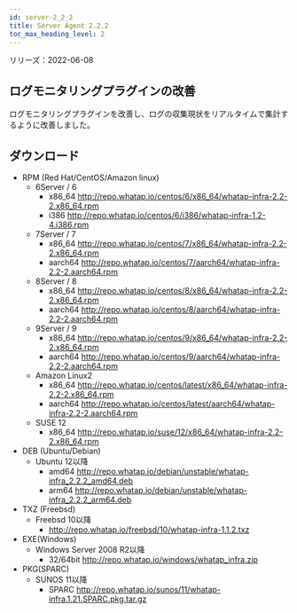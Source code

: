 ```yaml
---
id: server-2_2_2
title: Server Agent 2.2.2
toc_max_heading_level: 2
---
```


リリーズ：2022-06-08

## ログモニタリングプラグインの改善

ログモニタリングプラグインを改善し、ログの収集現状をリアルタイムで集計するように改善しました。

## ダウンロード

-   RPM (Red Hat/CentOS/Amazon linux)
    -   6Server / 6 
        -   x86_64 http://repo.whatap.io/centos/6/x86_64/whatap-infra-2.2-2.x86_64.rpm 
        -   i386 http://repo.whatap.io/centos/6/i386/whatap-infra-1.2-4.i386.rpm
    -   7Server / 7 
        -   x86_64 http://repo.whatap.io/centos/7/x86_64/whatap-infra-2.2-2.x86_64.rpm 
        -   aarch64 http://repo.whatap.io/centos/7/aarch64/whatap-infra-2.2-2.aarch64.rpm
    -   8Server / 8 
        -   x86_64 http://repo.whatap.io/centos/8/x86_64/whatap-infra-2.2-2.x86_64.rpm 
        -   aarch64 http://repo.whatap.io/centos/8/aarch64/whatap-infra-2.2-2.aarch64.rpm
    -   9Server / 9 
        -   x86_64 http://repo.whatap.io/centos/9/x86_64/whatap-infra-2.2-2.x86_64.rpm 
        -   aarch64 http://repo.whatap.io/centos/9/aarch64/whatap-infra-2.2-2.aarch64.rpm
    -   Amazon Linux2
        -   x86_64 http://repo.whatap.io/centos/latest/x86_64/whatap-infra-2.2-2.x86_64.rpm 
        -   aarch64 http://repo.whatap.io/centos/latest/aarch64/whatap-infra-2.2-2.aarch64.rpm
    -   SUSE 12
        -   x86_64 http://repo.whatap.io/suse/12/x86_64/whatap-infra-2.2-2.x86_64.rpm
-   DEB (Ubuntu/Debian)
    -   Ubuntu 12以降
        -   amd64 http://repo.whatap.io/debian/unstable/whatap-infra_2.2.2_amd64.deb
        -   arm64 http://repo.whatap.io/debian/unstable/whatap-infra_2.2.2_arm64.deb
-   TXZ (Freebsd)
    -   Freebsd 10以降
        -   http://repo.whatap.io/freebsd/10/whatap-infra-1.1.2.txz
-   EXE(Windows)
    -   Windows Server 2008 R2以降
        -   32/64bit http://repo.whatap.io/windows/whatap_infra.zip
-   PKG(SPARC)
    -   SUNOS 11以降
        -   SPARC http://repo.whatap.io/sunos/11/whatap-infra.1.21.SPARC.pkg.tar.gz
